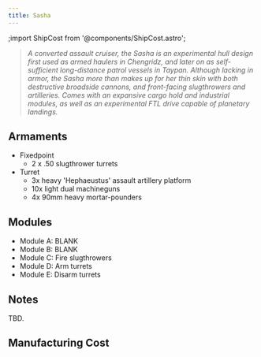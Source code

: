 ```yaml
---
title: Sasha
---
```

;import ShipCost from '@components/ShipCost.astro';


> *A converted assault cruiser, the Sasha is an experimental hull design first used as armed haulers in Chengridz, and later on as self-sufficient long-distance patrol vessels in Taypan. Although lacking in armor, the Sasha more than makes up for her thin skin with both destructive broadside cannons, and front-facing slugthrowers and artilleries. Comes with an expansive cargo hold and industrial modules, as well as an experimental FTL drive capable of planetary landings.*


## Armaments

* Fixedpoint
  * 2 x .50 slugthrower turrets 
* Turret
  * 3x heavy 'Hephaeustus' assault artillery platform 
  * 10x light dual machineguns
  * 4x 90mm heavy mortar-pounders


## Modules

* Module A: BLANK
* Module B: BLANK 
* Module C: Fire slugthrowers 
* Module D: Arm turrets 
* Module E: Disarm turrets


## Notes

TBD.


## Manufacturing Cost

<ShipCost shipName={frontmatter.title} />